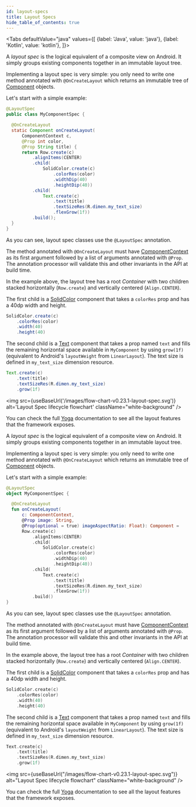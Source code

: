 ```yaml
---
id: layout-specs
title: Layout Specs
hide_table_of_contents: true
---
```


<Tabs
  defaultValue="java"
  values={[
    {label: 'Java', value: 'java'},
    {label: 'Kotlin', value: 'kotlin'},
  ]}>
  <TabItem value="java">

A *layout spec* is the logical equivalent of a composite view on Android. It simply groups existing components together in an immutable layout tree.

Implementing a layout spec is very simple: you only need to write one method annotated with `@OnCreateLayout` which returns an immutable tree of [Component](pathname:///javadoc/com/facebook/litho/Component.html) objects.

Let's start with a simple example:

```java
@LayoutSpec
public class MyComponentSpec {

  @OnCreateLayout
  static Component onCreateLayout(
      ComponentContext c,
      @Prop int color,
      @Prop String title) {
      return Row.create(c)
          .alignItems(CENTER)
          .child(
              SolidColor.create(c)
                  .colorRes(color)
                  .widthDip(40)
                  .heightDip(40))
          .child(
              Text.create(c)
                  .text(title)
                  .textSizeRes(R.dimen.my_text_size)
                  .flexGrow(1f))
          .build();
  }
}
```

As you can see, layout spec classes use the `@LayoutSpec` annotation.

The method annotated with `@OnCreateLayout` must have [ComponentContext](pathname:///javadoc/com/facebook/litho/ComponentContext.html) as its first argument followed by a list of arguments annotated with `@Prop`. The annotation processor will validate this and other invariants in the API at build time.

In the example above, the layout tree has a root *Container* with two children stacked horizontally (`Row.create`) and vertically centered (`Align.CENTER`).

The first child is a [SolidColor](pathname:///javadoc/com/facebook/litho/widget/SolidColor.html) component that takes a `colorRes` prop and has a 40dp width and height.

```java
SolidColor.create(c)
    .colorRes(color)
    .width(40)
    .height(40)
```

The second child is a [Text](pathname:///javadoc/com/facebook/litho/widget/Text.html) component that takes a prop named `text` and fills the remaining horizontal space available in `MyComponent` by using `grow(1f)` (equivalent to Android's `layoutWeight` from `LinearLayout`). The text size is defined in `my_text_size` dimension resource.

```java
Text.create(c)
    .text(title)
    .textSizeRes(R.dimen.my_text_size)
    .grow(1f)
```

<img src={useBaseUrl('/images/flow-chart-v0.23.1-layout-spec.svg')} alt='Layout Spec lifecycle flowchart' className="white-background" />

You can check the full [Yoga](https://yogalayout.com/docs/) documentation to see all the layout features that the framework exposes.

  </TabItem>
  <TabItem value="kotlin">

A *layout spec* is the logical equivalent of a composite view on Android. It simply groups existing components together in an immutable layout tree.

Implementing a layout spec is very simple: you only need to write one method annotated with `@OnCreateLayout` which returns an immutable tree of [Component](pathname:///javadoc/com/facebook/litho/Component.html) objects.

Let's start with a simple example:

```kotlin
@LayoutSpec
object MyComponentSpec {

  @OnCreateLayout
  fun onCreateLayout(
      c: ComponentContext,
      @Prop image: String,
      @Prop(optional = true) imageAspectRatio: Float): Component = 
      Row.create(c)
          .alignItems(CENTER)
          .child(
              SolidColor.create(c)
                  .colorRes(color)
                  .widthDip(40)
                  .heightDip(40))
          .child(
              Text.create(c)
                  .text(title)
                  .textSizeRes(R.dimen.my_text_size)
                  .flexGrow(1f))
          .build()
}
```

As you can see, layout spec classes use the `@LayoutSpec` annotation.

The method annotated with `@OnCreateLayout` must have [ComponentContext](pathname:///javadoc/com/facebook/litho/ComponentContext.html) as its first argument followed by a list of arguments annotated with `@Prop`. The annotation processor will validate this and other invariants in the API at build time.

In the example above, the layout tree has a root *Container* with two children stacked horizontally (`Row.create`) and vertically centered (`Align.CENTER`).

The first child is a [SolidColor](pathname:///javadoc/com/facebook/litho/widget/SolidColor.html) component that takes a `colorRes` prop and has a 40dp width and height.

```kotlin
SolidColor.create(c)
    .colorRes(color)
    .width(40)
    .height(40)
```

The second child is a [Text](pathname:///javadoc/com/facebook/litho/widget/Text.html) component that takes a prop named `text` and fills the remaining horizontal space available in `MyComponent` by using `grow(1f)` (equivalent to Android's `layoutWeight` from `LinearLayout`). The text size is defined in `my_text_size` dimension resource.

```kotlin
Text.create(c)
    .text(title)
    .textSizeRes(R.dimen.my_text_size)
    .grow(1f)
```

<img src={useBaseUrl("/images/flow-chart-v0.23.1-layout-spec.svg")} alt="Layout Spec lifecycle flowchart" className="white-background" />

You can check the full [Yoga](https://yogalayout.com/docs/) documentation to see all the layout features that the framework exposes.

  </TabItem>
</Tabs>
